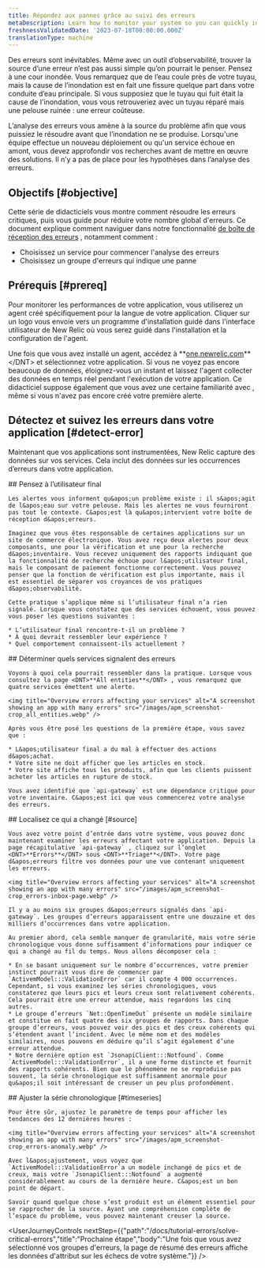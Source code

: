 ```yaml
---
title: Répondez aux pannes grâce au suivi des erreurs
metaDescription: Learn how to monitor your system so you can quickly identify and resolve many error occurrences fast.
freshnessValidatedDate: '2023-07-18T00:00:00.000Z'
translationType: machine
---
```


Des erreurs sont inévitables. Même avec un outil d’observabilité, trouver la source d’une erreur n’est pas aussi simple qu’on pourrait le penser. Pensez à une cour inondée. Vous remarquez que de l’eau coule près de votre tuyau, mais la cause de l’inondation est en fait une fissure quelque part dans votre conduite d’eau principale. Si vous supposiez que le tuyau qui fuit était la cause de l&apos;inondation, vous vous retrouveriez avec un tuyau réparé mais une pelouse ruinée : une erreur coûteuse.

L’analyse des erreurs vous amène à la source du problème afin que vous puissiez le résoudre avant que l’inondation ne se produise. Lorsqu&apos;une équipe effectue un nouveau déploiement ou qu&apos;un service échoue en amont, vous devez approfondir vos recherches avant de mettre en œuvre des solutions. Il n’y a pas de place pour les hypothèses dans l’analyse des erreurs.

## Objectifs [#objective]

Cette série de didacticiels vous montre comment résoudre les erreurs critiques, puis vous guide pour réduire votre nombre global d&apos;erreurs. Ce document explique comment naviguer dans notre fonctionnalité [de boîte de réception des erreurs](/docs/errors-inbox/getting-started) , notamment comment :

* Choisissez un service pour commencer l&apos;analyse des erreurs
* Choisissez un groupe d&apos;erreurs qui indique une panne

## Prérequis [#prereq]

Pour monitorer les performances de votre application, vous utiliserez un agent créé spécifiquement pour la langue de votre application. Cliquer sur un logo vous envoie vers un programme d&apos;installation guidé dans l&apos;interface utilisateur de New Relic où vous serez guidé dans l&apos;installation et la configuration de l&apos;agent.

<TechTileGrid>
  <TechTile name="Go agent" icon="logo-go" to="https://one.newrelic.com/nr1-core?state=985d4005-ba90-a8c7-1da1-2af34539b03b" />

  <TechTile name="Java agent" icon="logo-java" to="https://one.newrelic.com/nr1-core?state=80d18bcb-4919-1fcb-2b77-9406838eb916" />

  <TechTile name=".NET agent" icon="logo-dotnet" to="https://one.newrelic.com/nr1-core?state=30e93090-6dfa-6b70-8e75-472f54414355" />

  <TechTile name="Node.js agent" icon="logo-nodejs" to="https://one.newrelic.com/marketplace/install-data-source?state=be2e62fa-cc3b-c428-27c4-8d662c9e80a1" />

  <TechTile name="PHP agent" icon="logo-php" to="https://one.newrelic.com/nr1-core?state=aa633b41-72d4-009c-3abf-55dcf64894fe" />

  <TechTile name="Python agent" icon="logo-python" to="https://one.newrelic.com/nr1-core?state=20fda75b-58fb-a92a-f9e1-7b052035c6e8" />

  <TechTile name="Ruby agent" icon="logo-ruby" to="https://one.newrelic.com/nr1-core?state=d69143ab-605c-579b-25bf-cc6e5fee5b80" />
</TechTileGrid>

Une fois que vous avez installé un agent, accédez à <DNT>**[one.newrelic.com](https://one.newrelic.com/nr1-core?filters=\(domain%3D'APM'ANDtype%3D'APPLICATION'\))**</DNT> et sélectionnez votre application. Si vous ne voyez pas encore beaucoup de données, éloignez-vous un instant et laissez l&apos;agent collecter des données en temps réel pendant l&apos;exécution de votre application. Ce didacticiel suppose également que vous avez une certaine familiarité avec <InlinePopover type="alertsTutorial" />, même si vous n&apos;avez pas encore créé votre première alerte.

## Détectez et suivez les erreurs dans votre application [#detect-error]

Maintenant que vos applications sont instrumentées, New Relic capture des données sur vos services. Cela inclut des données sur les occurrences d’erreurs dans votre application.

<Steps>
  <Step>
    ## Pensez à l’utilisateur final

    Les alertes vous informent qu&apos;un problème existe : il s&apos;agit de l&apos;eau sur votre pelouse. Mais les alertes ne vous fourniront pas tout le contexte. C&apos;est là qu&apos;intervient votre boîte de réception d&apos;erreurs.

    Imaginez que vous êtes responsable de certaines applications sur un site de commerce électronique. Vous avez reçu deux alertes pour deux composants, une pour la vérification et une pour la recherche d&apos;inventaire. Vous recevez uniquement des rapports indiquant que la fonctionnalité de recherche échoue pour l&apos;utilisateur final, mais le composant de paiement fonctionne correctement. Vous pouvez penser que la fonction de vérification est plus importante, mais il est essentiel de séparer vos croyances de vos pratiques d&apos;observabilité.

    Cette pratique s’applique même si l’utilisateur final n’a rien signalé. Lorsque vous constatez que des services échouent, vous pouvez vous poser les questions suivantes :

    * L’utilisateur final rencontre-t-il un problème ?
    * À quoi devrait ressembler leur expérience ?
    * Quel comportement connaissent-ils actuellement ?
  </Step>

  <Step>
    ## Déterminer quels services signalent des erreurs

    Voyons à quoi cela pourrait ressembler dans la pratique. Lorsque vous consultez la page <DNT>**All entities**</DNT> , vous remarquez que quatre services émettent une alerte.

    <img title="Overview errors affecting your services" alt="A screenshot showing an app with many errors" src="/images/apm_screenshot-crop_all_entities.webp" />

    Après vous être posé les questions de la première étape, vous savez que :

    * L&apos;utilisateur final a du mal à effectuer des actions d&apos;achat.
    * Votre site ne doit afficher que les articles en stock.
    * Votre site affiche tous les produits, afin que les clients puissent acheter les articles en rupture de stock.

    Vous avez identifié que `api-gateway` est une dépendance critique pour votre inventaire. C&apos;est ici que vous commencerez votre analyse des erreurs.
  </Step>

  <Step>
    ## Localisez ce qui a changé [#source]

    Vous avez votre point d’entrée dans votre système, vous pouvez donc maintenant examiner les erreurs affectant votre application. Depuis la page récapitulative `api-gateway` , cliquez sur l’onglet <DNT>**Errors**</DNT> sous <DNT>**Triage**</DNT>. Votre page d&apos;erreurs filtre vos données pour une vue contenant uniquement les erreurs.

    <img title="Overview errors affecting your services" alt="A screenshot showing an app with many errors" src="/images/apm_screenshot-crop_errors-inbox-page.webp" />

    Il y a au moins six groupes d&apos;erreurs signalés dans `api-gateway`. Les groupes d’erreurs apparaissent entre une douzaine et des milliers d’occurrences dans votre application.

    Au premier abord, cela semble manquer de granularité, mais votre série chronologique vous donne suffisamment d’informations pour indiquer ce qui a changé au fil du temps. Nous allons décomposer cela :

    * En se basant uniquement sur le nombre d’occurrences, votre premier instinct pourrait vous dire de commencer par `ActivemModel:::ValidationError` car il compte 4 000 occurrences. Cependant, si vous examinez les séries chronologiques, vous constaterez que leurs pics et leurs creux sont relativement cohérents. Cela pourrait être une erreur attendue, mais regardons les cinq autres.
    * Le groupe d’erreurs `Net::OpenTimeOut` présente un modèle similaire et constitue en fait quatre des six groupes de rapports. Dans chaque groupe d’erreurs, vous pouvez voir des pics et des creux cohérents qui s’étendent avant l’incident. Avec le même nom et des modèles similaires, nous pouvons en déduire qu’il s’agit également d’une erreur attendue.
    * Notre dernière option est `JsonapiClient:::Notfound`. Comme `ActivemModel:::ValidationError`, il a une forme distincte et fournit des rapports cohérents. Bien que le phénomène ne se reproduise pas souvent, la série chronologique est suffisamment anormale pour qu&apos;il soit intéressant de creuser un peu plus profondément.
  </Step>

  <Step>
    ## Ajuster la série chronologique [#timeseries]

    Pour être sûr, ajustez le paramètre de temps pour afficher les tendances des 12 dernières heures :

    <img title="Overview errors affecting your services" alt="A screenshot showing an app with many errors" src="/images/apm_screenshot-crop_errors-anomaly.webp" />

    Avec l&apos;ajustement, vous voyez que `ActivemModel:::ValidationError`a un modèle inchangé de pics et de creux, mais votre `JsonapiClient:::Notfound` a augmenté considérablement au cours de la dernière heure. C&apos;est un bon point de départ.

    Savoir quand quelque chose s’est produit est un élément essentiel pour se rapprocher de la source. Ayant une compréhension complète de l’espace du problème, vous pouvez maintenant creuser la source.
  </Step>
</Steps>

<UserJourneyControls nextStep={{"path":"/docs/tutorial-errors/solve-critical-errors","title":"Prochaine étape","body":"Une fois que vous avez sélectionné vos groupes d'erreurs, la page de résumé des erreurs affiche les données d'attribut sur les échecs de votre système."}} />